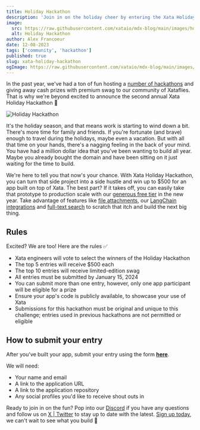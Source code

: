 ```yaml
---
title: Holiday Hackathon
description: 'Join in on the holiday cheer by entering the Xata Holiday Hackathon!'
image:
  src: https://raw.githubusercontent.com/xataio/mdx-blog/main/images/holiday-hackathon.png
  alt: Holiday Hackathon
author: Alex Francoeur
date: 12-08-2023
tags: ['community', 'hackathon']
published: true
slug: xata-holiday-hackathon
ogImage: https://raw.githubusercontent.com/xataio/mdx-blog/main/images/holiday-hackathon.png
---
```


In the past year, we've had a ton of fun hosting a [number of hackathons](https://xata.io/blog/tags/hackathon) and giving away cash prizes with premium swag to our community of Xataflies. That is why we're beyond excited to announce the second annual Xata Holiday Hackathon 🎉

![Holiday Hackathon](/images/holiday-hackathon-logo@2x.png)

It's the holiday season, and that means work is starting to wind down a bit. There's more time for family and friends. If you're fortunate (and brave) enough to travel during the holidays, maybe even a vacation. But with all that time on your hands, there's a nagging feeling in the back of your mind. You have had a million dollar idea that you've been wanting to build all year. Maybe you already bought the domain and have been sitting on it just waiting for the time to build.

We're here to tell you that now's your chance. With Xata Holiday Hackathon, you can turn that side project into a side hustle and win up to $500 for an app built on top of Xata. The best part? If it takes off, you can easily take that prototype to production scale with our [generous free tier](https://xata.io/pricing) in the new year. Take advantage of features like [file attachments](https://xata.io/docs/sdk/file-attachments), our [LangChain integrations](https://xata.io/docs/integrations/langchain) and [full-text search](https://xata.io/docs/sdk/search) to scratch that itch and build the next big thing.

## Rules

Excited? We are too! Here are the rules ✅

- Xata engineers will vote to select the winners of the Holiday Hackathon
- The top 5 entries will receive $500 each
- The top 10 entries will receive limited-edition swag
- All entries must be submitted by January 15, 2024
- You can submit more than one entry, however, only one app participant will be eligible for a prize
- Ensure your app's code is publicly available, to showcase your use of Xata
- Submissions for this hackathon must be original and unique to this challenge; entries used in previous hackathons are not permitted or eligible

## How to submit your entry

After you've built your app, submit your entry using the form **[here](https://5i8caik7lja.typeform.com/to/LkVQJqvY)**.

We will need:

- Your name and email
- A link to the application URL
- A link to the application repository
- Any social profiles you'd like to receive shout outs in

Ready to join in on the fun? Pop into our [Discord](https://xata.io/discord) if you have any questions and follow us on [X | Twitter](https://twitter.com/xata) to stay up to date with the latest. [Sign up today](https://app.xata.io/signin?mode=signup), we can't wait to see what you build 🦋
